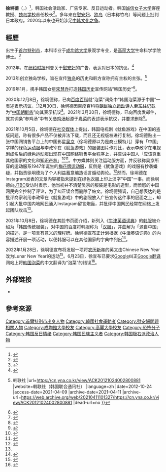 {{not|徐敬德}}
{{Infobox person
| 图像       = Image:Seo Kyoung-Duk.jpg
| 图像说明   = 摄于2014年
| 姓名       = 
| 英文名     = Seo Kyoung-Duk
|honorific-suffix = [[教授|教授]]
| 本名       = 
| 出生日期   = {{birth year and age|1974}}
| 出生地     = {{ROK-1972|short=yes}}[[首尔特别市|首尔特别市]]
| 死亡日期   = <!--卒年在前生年在后{{death date and age|}} -->
| 死亡地     = 
| 死因       = 
| 墓地       = 
| 纪念建筑   = 
| 政党       = 
| 政治运动   = 
| 国籍       = {{ROK}}
| 别名       = 
| 种族       = 
| 语言       = 
| 母校       = [[成均馆大学|成均馆大学]]、[[高丽大学|高丽大学]]
| 职业       = 
| 活跃时期   = 
| 组织       = 
| 机构       = 
| 研究领域   = 
| 知名作品   = 
| 宗教信仰   =  
| 配偶       = 
| 伴侣       = 
| 子女       = 
| 父母       = 
| 亲属       = 
| 呼号       = 
| 受影响于   = 
| 影响于     = 
| 获奖       = <!--  {{Awards|award= |year= |title= }} -->
| 网站       = <!-- {{URL| }} -->
| 签名       = 
}}

'''徐坰德'''（{{lang-ko|서경덕}}，{{bd|1974年||}}）<ref>{{cite web |title=서경덕 "日 군함도 역사 왜곡" 세계 언론에 보도 요청 |url=https://www.hankookilbo.com/News/Read/A2020070709310004554}}</ref>，韩国社会活动家、广告专家、反日运动者。韩国[[誠信女子大學|诚信女子大学]]客座教授、[[独岛学校|独岛学校]]首任校长<ref>{{cite web |title=韩成立“独岛学校” 将运营至日本放弃主权要求 |url=https://www.chinanews.com/gj/2013/02-28/4605044.shtml |website=中新网 |access-date=2021-03-31 |archive-date=2016-03-21 |archive-url=https://web.archive.org/web/20160321060952/http://www.chinanews.com/gj/2013/02-28/4605044.shtml |dead-url=no }}</ref>。多年来在[[慰安妇|慰安妇]]、[[独岛|独岛]]（日本称竹岛）等问题上批判日本政府。2020年以来也开始涉足[[中韩文化之争|中韩文化之争]]。

==經歷==
出生于[[首尔特别市|首尔特别市]]，本科毕业于[[成均馆大学|成均馆大学]]景观学专业，是[[高丽大学|高丽大学]]生命科学学院博士。<ref>{{cite web |title=[j Focus] ‘안중근 손도장’ ‘독도’ 광고로 유명한 서경덕 교수 |url=https://news.joins.com/article/4961349 |website=중앙일보 |language=ko |date=2011-01-22 |access-date=2021-04-09 |archive-date=2021-04-11 |archive-url=https://web.archive.org/web/20210411101326/https://news.joins.com/article/4961349 |dead-url=no }}</ref>

2012年，在[[纽约时报|纽约时报]]刊登关于[[慰安妇|慰安妇]]的广告，表达对日本的抗议。<ref>{{cite web |title=歌手キム・ジャンフン、ニューヨークタイムズに慰安婦全面広告 |url=https://japanese.joins.com/JArticle/149594 |website=中央日報 - 韓国の最新ニュースを日本語でサービスします |language=ja |access-date=2021-04-09 |archive-date=2020-09-27 |archive-url=https://web.archive.org/web/20200927130105/https://japanese.joins.com/JArticle/149594 |dead-url=no }}</ref>

2013年创立独岛学校，旨在宣传[[独岛|独岛]]的历史和韩方宣称拥有主权的主张。<ref>{{cite web |title=独岛学校明年“3·1”节将正式成立 {{!}} 韩联社 |url=https://cn.yna.co.kr/view/ACK20121024002800881 |website=韩联社（韩国联合通讯社） |language=zh |date=2012-10-24 |access-date=2021-04-09 |archive-date=2021-04-11 |archive-url=https://web.archive.org/web/20210411101327/https://cn.yna.co.kr/view/ACK20121024002800881 |dead-url=no }}</ref>

2019年1月，携手韩国女星[[宋慧乔|宋慧乔]]打造[[韩国历史|韩国历史]]宣传网站“韩国历史”<ref>{{cite web |title=宋慧乔与大学教授开网站 宣传韩国境外抗日遗址 |url=https://world.huanqiu.com/article/9CaKrnKgzaR |website=环球网}}</ref>。

2020年12月8日，徐坰德称，已向[[百度百科|百度百科]]就“泡菜”词条中“韩国泡菜源于中国”一表述表示抗议。<ref>{{cite web |title=韩教授致函百度百科抗议韩国泡菜源于中国之说 |url=https://cn.yna.co.kr/view/ACK20201208000600881 |website=韩联社 |access-date=2021-03-31 |archive-date=2021-06-06 |archive-url=https://web.archive.org/web/20210606101441/https://cn.yna.co.kr/view/ACK20201208000600881 |dead-url=no }}</ref>12月30日，徐坰德因百度百科将[[朝鲜独立运动|朝鲜独立运动]]诗人[[尹东柱|尹东柱]]记载为“[[中国朝鲜族|中国朝鲜族]]”向其表示抗议<ref>{{cite web |title=韩教授批百度涉韩国名人国籍等信息有误 |url=https://cn.yna.co.kr/view/ACK20201230001400881 |website=韩联社 |access-date=2021-03-31 |archive-date=2021-06-05 |archive-url=https://web.archive.org/web/20210605160857/https://cn.yna.co.kr/view/ACK20201230001400881 |dead-url=no }}</ref>。2021年3月30日，徐坰德称，已向百度发邮件，就其词条“参鸡汤”中有关[[參雞湯|参鸡汤]]起源于[[粤菜|粤菜]]的表述表示抗议，并要求删除<ref>{{cite web |title=韩教授致函百度百科抗议参鸡汤源于中餐之说 |url=https://cn.yna.co.kr/view/ACK20210330001200881 |website=韩联社 |access-date=2021-03-31 |archive-date=2021-06-06 |archive-url=https://web.archive.org/web/20210606101434/https://cn.yna.co.kr/view/ACK20210330001200881 |dead-url=no }}</ref>。

2021年10月5日，徐坰德在[[社交媒体|社交媒体]]上提出，韩国电视剧《鱿鱼游戏》在中国的盗版问题，称有很多产品不仅被非法下载，而且还无视版权进行复制。徐垌德贴出一张中国网销售平台上的中国影星[[吳京_(演員)|吴京]]（徐坰德原以为是商业模特儿）穿有「中国」字样的绿色[[运动服|运动服]]与李政宰在《鱿鱼游戏》的服装图片作对比，表示李政宰在电视剧成名后的绿色运动服出现在中国网络销售平台程序上，并告诫中国人「应该尊重其他国家的文化和[[知识产权|知识产权]]」<ref name=":0">{{Cite web|title="오징어게임 운동복, 우리가 원조"…中, 서경덕 교수에 '십자포화'|url=https://mnews.jtbc.joins.com/News/Article.aspx?news_id=NB12025985|access-date=2021-10-09|date=2021-10-06|work=mnews.jtbc.joins.com|language=ko|archive-date=2021-10-09|archive-url=https://web.archive.org/web/20211009051943/https://mnews.jtbc.joins.com/News/Article.aspx?news_id=NB12025985}}</ref><ref>{{Cite web|title=中누리꾼들 '오징어게임' 불법복제에 서경덕 "존중 배워라" 일갈|url=https://www.yna.co.kr/view/AKR20211005017900371|access-date=2021-10-05|date=2021-10-05|last=왕길환|work=연합뉴스|language=ko|archive-date=2021-10-16|archive-url=https://web.archive.org/web/20211016033753/https://www.yna.co.kr/view/AKR20211005017900371}}</ref>。中方媒体则关注运动服方面，并反驳称吴京所穿的运动服系1947年诞生的[[梅花牌运动服|梅花牌运动服]]，反倒是《鱿鱼游戏》的戏服有抄袭嫌疑，并指责徐坰德为了个人利益蓄意编造谣言煽动舆论。<ref>{{Cite web|title=韩国教授称吴京衣服抄袭《鱿鱼游戏》 网友：有这衣服时还没韩国呢|url=https://new.qq.com/omn/20211006/20211006A03TEM00.html?pgv_ref=aio2015&ptlang=2052|access-date=2021-10-06|date=2021-10-06|work=海峡都市报|language=zh-cn|archive-date=2021-10-06|archive-url=https://web.archive.org/web/20211006220332/https://new.qq.com/omn/20211006/20211006A03TEM00.html?pgv_ref=aio2015&ptlang=2052}}</ref>然而，徐坰德在Instagram发表的文章内容被指未提到在绿色衣服上印上汉字“中国”一事。而徐坰德向[[JTBC|JTBC]]受访时表示，他当初并不清楚吴京的服装是电影的造型，而愤怒的中国网民完全控制了评论，为了纠正误会而删除了帖文。徐坰德强调，自己想表达的是批评商家利用李政宰在《鱿鱼游戏》中的剧照放入广告宣传这件事的层面之上，却引起大批中国内地网民涌入Instagram留言炮轰，并批评中国网民经常在网络上发起团队攻击<ref name=":0" />。

2021年10月8日，徐坰德在其脸书页面介绍，新列入《[[牛津英語詞典|牛津英语词典]]》的[[韩服|韩服]]被介绍为「韩国传统服装」，对中国的百度将韩服称为「[[汉服|汉服]]」，并曲解为「源自中国」的描述，是一项具有意义的理程碑。徐坰德宣布正计划根据《牛津英语词典》的内容描述开展一项活动，以便韩服可以在其他国家的字典中列出<ref>{{Cite web|title=‘한복’ 옥스퍼드 사전 등재… 서경덕 “중국, 억지 주장 중 더 의미”|url=https://biz.chosun.com/topics/topics_social/2021/10/08/3PLCQTYII5AJ3OST7SLEGCXBVA/|access-date=2021-10-09|date=2021-10-08|last=조선비즈|work=조선비즈|language=ko|archive-date=2021-10-09|archive-url=https://web.archive.org/web/20211009075052/https://biz.chosun.com/topics/topics_social/2021/10/08/3PLCQTYII5AJ3OST7SLEGCXBVA/}}</ref>。

2022年1月28日，徐坰德宣布将发起一项将[[农历新年|农历新年]]的英文由Chinese New Year改为Lunar New Year的运动<ref>{{Cite web |last=왕길환 |date=2022-01-28 |title="설 영문표기 'Lunar New Year'로 바꾸자"…서경덕, 캠페인 전개 |url=https://www.yna.co.kr/view/AKR20220128020300371 |website=연합뉴스 |language=ko |access-date=2022-06-28}}</ref>。6月23日，徐宣布已要求[[Google|Google]]纠正[[Google翻译|Google翻译]]网站上将[[韩国泡菜|韩国泡菜]]的中文翻译为“泡菜”的错误<ref>{{Cite web |date=2022-06-23 |title=서경석 "김치가 왜 파오차이냐"...'오역의 원흉' 알고 보니 |url=https://www.joongang.co.kr/article/25081432 |website=중앙일보 |language=ko |access-date=2022-06-28}}</ref>。

==外部链接==
* {{instagram|SeoKyoungduk}}

==參考來源==
{{reflist}}

{{normdaten}}
{{DEFAULTSORT:Seo Kyoung-Duk}}
[[Category:首爾特別市出身人物|Category:首爾特別市出身人物]]
[[Category:韓國社會運動者|Category:韓國社會運動者]]
[[Category:慰安婦問題相關人物|Category:慰安婦問題相關人物]]
[[Category:成均館大學校友|Category:成均館大學校友]]
[[Category:高麗大學校友|Category:高麗大學校友]]
[[Category:恐怖分子|Category:恐怖分子]]
[[Category:韩国反日情绪|Category:韩国反日情绪]]
[[Category:韩国民族主义者|Category:韩国民族主义者]]
[[Category:韩国极右派政治人物|Category:韩国极右派政治人物]]